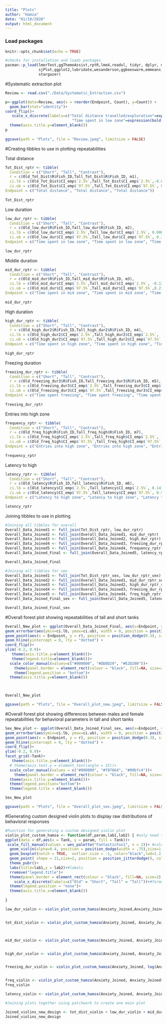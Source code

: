 ```yaml
---
title: "Plots"
author: "Hamza"
date: "01/10/2020"
output: html_document
---
```


### Load packages
```r
knitr::opts_chunk$set(echo = TRUE)

#checks for installation and loads packages
pacman::p_load(lmerTest,ggThemeAssist,rptR,lme4,readxl, tidyr, dplyr, magrittr, lubridate, stringr, purrr,
               sjPlot,ggplot2,lubridate,wesanderson,ggbeeswarm,emmeans,patchwork,viridis,nlme,Rmisc,ggpubr,
               stargazer)

```

#Systematic extraction plot
```r
Review <- read.csv("./Data/Systematic_Extraction.csv")

p<-ggplot(data=Review, aes(x = reorder(Endpoint, Count), y=Count)) +
  geom_bar(stat="identity")+
coord_flip()+
   scale_x_discrete(labels=c("Total distance travelled/exploration"=expression(bold("Total distance travelled/exploration")), "Time spent in mid zone"=expression(bold("Time spent in mid zone")),
                              "Time spent in low zone"=expression(bold("Time spent in low zone")),"Latency to high zone"=expression(bold("Latency to high zone")),"Time spent in high zone"=expression(bold("Time spent in high zone")),"Freezing duration/frequency"=expression(bold("Freezing duration/frequency")),"Entries into high zone"=expression(bold("Entries into high zone")), parse=TRUE))+
  theme(axis.title.y=element_blank())
p
  
ggsave(path = "Plots", file = "Review.jpeg", limitsize = FALSE)
```

#Creating tibbles to use in plotting repeatabilities 

Total distance
```r
Tot_Dist_rptr <- tibble(
  Condition = c("Short", "Tall", "Contrast"),
  r = c(Old_Tot_Dist$R$Fish_ID,Tall_Tot_Dist$R$Fish_ID, m1),
  ci.lb = c(Old_Tot_Dist$CI_emp$`2.5%`,Tall_Tot_Dist$CI_emp$`2.5%`,-0.01),
  ci.ub = c(Old_Tot_Dist$CI_emp$`97.5%`,Tall_Tot_Dist$CI_emp$`97.5%`, 0.38),
Endpoint = c("Total distance", "Total distance", "Total distance"))
  
Tot_Dist_rptr
```



Low duration
```r
low_dur_rptr <- tibble(
  Condition = c("Short", "Tall", "Contrast"),
  r = c(Old_low_dur$R$Fish_ID,Tall_low_dur$R$Fish_ID, m2),
  ci.lb = c(Old_low_dur$CI_emp$`2.5%`,Tall_low_dur$CI_emp$`2.5%`, 0.0005054131),
  ci.ub = c(Old_low_dur$CI_emp$`97.5%`,Tall_low_dur$CI_emp$`97.5%`, 0.3558383921 ),
Endpoint = c("Time spent in low zone", "Time spent in low zone", "Time spent in low zone"))
  
low_dur_rptr
```

Middle duration
```r
mid_dur_rptr <- tibble(
  Condition = c("Short", "Tall", "Contrast"),
  r = c(Old_mid_dur$R$Fish_ID,Tall_mid_dur$R$Fish_ID, m3),
  ci.lb = c(Old_mid_dur$CI_emp$`2.5%`,Tall_mid_dur$CI_emp$`2.5%`, -0.13),
  ci.ub = c(Old_mid_dur$CI_emp$`97.5%`,Tall_mid_dur$CI_emp$`97.5%`,0.21),
Endpoint = c("Time spent in mid zone", "Time spent in mid zone", "Time spent in mid zone"))
  
mid_dur_rptr
```

High duration
```r
high_dur_rptr <- tibble(
  Condition = c("Short", "Tall", "Contrast"),
  r = c(Old_high_dur2$R$Fish_ID,Tall_high_dur2$R$Fish_ID, m4),
  ci.lb = c(Old_high_dur2$CI_emp$`2.5%`,Tall_high_dur2$CI_emp$`2.5%`, -0.09),
  ci.ub = c(Old_high_dur2$CI_emp$`97.5%`,Tall_high_dur2$CI_emp$`97.5%`, 0.22),
Endpoint = c("Time spent in high zone", "Time spent in high zone", "Time spent in high zone"))
  
high_dur_rptr
```

Freezing duration
```r
freezing_dur_rptr <- tibble(
  Condition = c("Short", "Tall", "Contrast"),
  r = c(Old_freezing_dur3$R$Fish_ID,Tall_freezing_dur3$R$Fish_ID, m5),
  ci.lb = c(Old_freezing_dur3$CI_emp$`2.5%`,Tall_freezing_dur3$CI_emp$`2.5%`, -0.20),
  ci.ub = c(Old_freezing_dur3$CI_emp$`97.5%`,Tall_freezing_dur3$CI_emp$`97.5%`, 0.20),
Endpoint = c("Time spent freezing", "Time spent freezing", "Time spent freezing"))
  
freezing_dur_rptr
```

Entries into high zone
```r
frequency_rptr <- tibble(
  Condition = c("Short", "Tall", "Contrast"),
  r = c(Old_freq_high$R$Fish_ID,Tall_freq_high$R$Fish_ID, m7),
  ci.lb = c(Old_freq_high$CI_emp$`2.5%`,Tall_freq_high$CI_emp$`2.5%`, -0.02),
  ci.ub = c(Old_freq_high$CI_emp$`97.5%`,Tall_freq_high$CI_emp$`97.5%`, 0.35),
Endpoint = c("Entries into high zone", "Entries into high zone", "Entries into high zone"))
  
frequency_rptr
```


Latency to high
```r
latency_rptr <- tibble(
  Condition = c("Short", "Tall", "Contrast"),
  r = c(Old_latency$R$Fish_ID,Tall_latency$R$Fish_ID, m6),
  ci.lb = c(Old_latency$CI_emp$`2.5%`,Tall_latency$CI_emp$`2.5%`, 0.14),
  ci.ub = c(Old_latency$CI_emp$`97.5%`,Tall_latency$CI_emp$`97.5%`, 0.57),
Endpoint = c("Latency to high zone", "Latency to high zone", "Latency to high zone"))

latency_rptr
```

Joining tibbles to use in plotting 
```r

#Joining all tibbles for overall
Overall_Data_Joined1 <- full_join(Tot_Dist_rptr, low_dur_rptr)
Overall_Data_Joined2 <- full_join(Overall_Data_Joined1, mid_dur_rptr)
Overall_Data_Joined3 <- full_join(Overall_Data_Joined2, high_dur_rptr)
Overall_Data_Joined4 <- full_join(Overall_Data_Joined3, freezing_dur_rptr)
Overall_Data_Joined5 <- full_join(Overall_Data_Joined4, frequency_rptr)
Overall_Data_Joined_Final <- full_join(Overall_Data_Joined5, latency_rptr)

Overall_Data_Joined_Final

#Joining all tibbles for sex
Overall_Data_Joined1 <- full_join(Tot_Dist_rptr_sex, low_dur_rptr_sex)
Overall_Data_Joined2 <- full_join(Overall_Data_Joined1, mid_dur_rptr_sex)
Overall_Data_Joined3 <- full_join(Overall_Data_Joined2, high_dur_rptr_sex)
Overall_Data_Joined4 <- full_join(Overall_Data_Joined3, freezing_dur_rptr_sex)
Overall_Data_Joined5 <- full_join(Overall_Data_Joined4, freq_high_rptr_sex)
Overall_Data_Joined_Final_sex <- full_join(Overall_Data_Joined5, latency_high_rptr_sex)

Overall_Data_Joined_Final_sex
```

#Overall forest plot showing repeatabilities of tall and short tanks
```r
Overall_New_plot <- ggplot(Overall_Data_Joined_Final, aes(x=Endpoint, y=r, colour=Condition)) +
geom_errorbar(aes(ymin=ci.lb, ymax=ci.ub), width = 0, position = position_dodge(0.3), size=1.1) +
geom_point(aes(x = Endpoint, y = r), position = position_dodge(0.3), size=3)+
geom_hline(yintercept = 0, lty = "dotted") +
coord_flip()+
ylim(-0.2, 0.9)+
   theme(axis.title.y=element_blank())+
   theme(legend.title=element_blank())+
  scale_color_manual(values=c("#000000", "#DD8D29", "#E2D200"))+
    theme(panel.border = element_rect(colour = "black", fill=NA, size=2),axis.ticks = element_line(size=2,color="black"),axis.ticks.length=unit(0.2,"cm"))+      font("xylab",size=15)+font("xy",size=15)+font("xy.text", size = 15) +
    theme(legend.position = "bottom")+
  theme(axis.title.y=element_blank())
 


Overall_New_plot

ggsave(path = "Plots", file = "Overall_plot_new.jpeg", limitsize = FALSE)
```

#Overall forest plot showing differences between males and female repeatabilities for behavioral parameters in tall and short tanks
```r
Sex_New_plot <- ggplot(Overall_Data_Joined_Final_sex, aes(x=Endpoint, y=r, colour=Condition)) +
geom_errorbar(aes(ymin=ci.lb, ymax=ci.ub), width = 0, position = position_dodge(0.3), size=1.1) +
geom_point(aes(x = Endpoint, y = r), position = position_dodge(0.3), size=3)+
geom_hline(yintercept = 0, lty = "dotted") +
coord_flip()+
ylim(-0.2, 0.9)+
facet_grid(~Tank)+
   theme(axis.title.y=element_blank())+
  # theme(axis.text.y = element_text(angle = 15))+
  scale_color_manual(values = c("#000000", "#f8766d", "#00bfc4"))+
    theme(panel.border = element_rect(colour = "black", fill=NA, size=2),axis.ticks = element_line(size=2,color="black"),axis.ticks.length=unit(0.2,"cm"))+      font("xylab",size=15)+font("xy",size=15)+font("xy.text", size = 15) +
  theme(axis.title.y=element_blank())+
  theme(legend.position="bottom")+
  theme(legend.title = element_blank())

Sex_New_plot

ggsave(path = "Plots", file = "Overall_plot_sex.jpeg", limitsize = FALSE)
```


#Generating custom designed violin plots to display raw distributions of behavioral responses
```r
#Function for generating a custom designed violin plot
violin_plot_custom_hamza <- function(df,param,lab1,lab2) { #only need to add dataframe, parameter, and labels for axes
ggplot(data = df,aes(x = Tank, y = param, fill = Tank))+
 scale_fill_manual(values = wes_palette("FantasticFox1", n = 2))+ #color schee
  geom_violin(alpha=0.4, position = position_dodge(width = .75),size=1,color="black")+ #violin plot to display distribution density
  geom_boxplot(notch = TRUE,  outlier.size = -1, color="black",lwd=1.2, alpha = 0.7)+#boxplot to display quantiles
  geom_point( shape = 21,size=2, position = position_jitterdodge(), color="black",alpha=1)+#scatterplot of individual data points
  theme_pubr()+
  labs(title=lab1,y = lab2)+#labels
  rremove("legend.title")+
  theme(panel.border = element_rect(colour = "black", fill=NA, size=2),axis.ticks = element_line(size=2,color="black"),axis.ticks.length=unit(0.2,"cm"),legend.position = c(0.92, 0.85))+      font("xylab",size=15)+font("xy",size=15)+font("xy.text", size = 15) +font("legend.text",size = 15)+
    scale_x_discrete(labels=c("Old" = "Short", "Tall" = "Tall"))+#formatting 
  theme(legend.position = "none")+
  theme(axis.title.x=element_blank())
    
}

low_dur_violin <- violin_plot_custom_hamza(Anxiety_Joined,Anxiety_Joined$low_dur,"Time spent in low zone", "Seconds")


tot_dist_violin <- violin_plot_custom_hamza(Anxiety_Joined, Anxiety_Joined$tot_dist, "Total distance travelled", "Distance (cm)")



mid_dur_violin <- violin_plot_custom_hamza(Anxiety_Joined, Anxiety_Joined$mid_dur, "Time spent in mid zone", "Seconds")


high_dur_violin <- violin_plot_custom_hamza(Anxiety_Joined, Anxiety_Joined$high_dur, "Time spent in high zone", "Seconds")


freezing_dur_violin <- violin_plot_custom_hamza(Anxiety_Joined, log(Anxiety_Joined$freezing_dur+1), "Time spent freezing", "Seconds")


freq_violin <- violin_plot_custom_hamza(Anxiety_Joined, Anxiety_Joined$freq_high, "Frequency of visits to high zone", "Visits")
freq_violin

latency_violin <- violin_plot_custom_hamza(Anxiety_Joined, Anxiety_Joined$latency_high, "Latency to the high zone", "Seconds")

#Joining plots together using patchwork to create one main plot

Joined_violins_new_design <- tot_dist_violin + low_dur_violin + mid_dur_violin + high_dur_violin + freezing_dur_violin + latency_violin+freq_violin + plot_layout(ncol = 2, nrow=4)
Joined_violins_new_design
```

